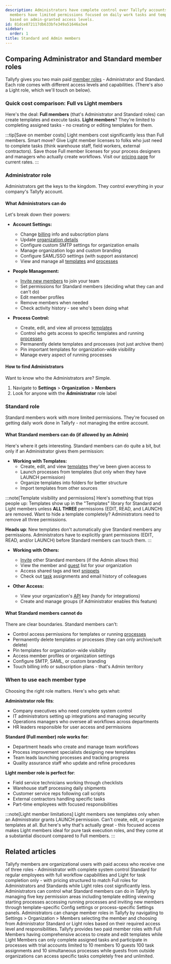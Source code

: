```yaml
---
description: Administrators have complete control over Tallyfy accounts while Standard
  members have limited permissions focused on daily work tasks and template management
  based on admin-granted access levels.
id: 81dce872117db633bfe349a51646a3e4
sidebar:
  order: 1
title: Standard and Admin members
---
```


## Comparing Administrator and Standard member roles

Tallyfy gives you two main paid [member roles](/products/pro/documenting/members/) - Administrator and Standard. Each role comes with different access levels and capabilities. (There's also a Light role, which we'll touch on below).

### Quick cost comparison: Full vs Light members

Here's the deal: **Full members** (that's Administrator and Standard roles) can create templates and execute tasks. **Light members**? They're limited to completing assigned tasks - no creating or editing templates for them.

:::tip[Save on member costs]
Light members cost significantly less than Full members. Smart move? Give Light member licenses to folks who just need to complete tasks (think warehouse staff, field workers, external contractors). Save those Full member licenses for your process designers and managers who actually create workflows. Visit our [pricing page](https://tallyfy.com/pricing/) for current rates.
:::

### Administrator role

Administrators get the keys to the kingdom. They control everything in your company's Tallyfy account.

#### What Administrators can do

Let's break down their powers:

- **Account Settings:**
  - Change [billing](/products/pro/settings/billing/) info and subscription plans
  - Update [organization details](/products/pro/settings/org-settings/how-can-i-update-my-organization-details/)
  - Configure custom SMTP settings for organization emails
  - Manage organization logo and custom branding
  - Configure SAML/SSO settings (with support assistance)
  - View and manage all [templates](/products/pro/documenting/templates/) and [processes](/products/pro/tracking-and-tasks/processes/)

- **People Management:**
  - [Invite new members](/products/pro/documenting/members/how-to-invite-and-activate-members-on-tallyfy/) to join your team
  - Set permissions for Standard members (deciding what they can and can't do)
  - Edit member profiles
  - Remove members when needed
  - Check activity history - see who's been doing what

- **Process Control:**
  - Create, edit, and view all process [templates](/products/pro/documenting/templates/)
  - Control who gets access to specific templates and running [processes](/products/pro/tracking-and-tasks/processes/)
  - Permanently delete templates and processes (not just archive them)
  - Pin important templates for organization-wide visibility
  - Manage every aspect of running processes

#### How to find Administrators

Want to know who the Administrators are? Simple.

1. Navigate to **Settings** > **Organization** > **Members**
2. Look for anyone with the **Administrator** role label

### Standard role

Standard members work with more limited permissions. They're focused on getting daily work done in Tallyfy - not managing the entire account.

#### What Standard members can do (if allowed by an Admin)

Here's where it gets interesting. Standard members can do quite a bit, but only if an Administrator gives them permission:

- **Working with Templates:**
  - Create, edit, and view [templates](/products/pro/documenting/templates/) they've been given access to
  - Launch processes from templates (but only when they have LAUNCH permission)
  - Organize templates into folders for better structure
  - Import templates from other sources

:::note[Template visibility and permissions]
Here's something that trips people up: Templates show up in the "Templates" library for Standard and Light members unless **ALL THREE** permissions (EDIT, READ, and LAUNCH) are removed. Want to hide a template completely? Administrators need to remove all three permissions.

**Heads up**: New templates don't automatically give Standard members any permissions. Administrators have to explicitly grant permissions (EDIT, READ, and/or LAUNCH) before Standard members can touch them.
:::

- **Working with Others:**
  - [Invite](/products/pro/documenting/members/how-to-invite-and-activate-members-on-tallyfy/) other Standard members (if the Admin allows this)
  - View the member and [guest](/products/pro/documenting/guests/) list for your organization
  - Access shared tags and text [snippets](/products/pro/documenting/templates/snippets/)
  - Check out [task](/products/pro/tracking-and-tasks/tasks/) assignments and email history of colleagues

- **Other Access:**
  - View your organization's [API](/products/pro/integrations/open-api/) key (handy for integrations)
  - Create and manage groups (if Administrator enables this feature)

#### What Standard members cannot do

There are clear boundaries. Standard members can't:
- Control access permissions for templates or running [processes](/products/pro/tracking-and-tasks/processes/)
- Permanently delete templates or processes (they can only archive/soft delete)
- Pin templates for organization-wide visibility
- Access member profiles or organization settings
- Configure SMTP, SAML, or custom branding
- Touch billing info or subscription plans - that's Admin territory

### When to use each member type

Choosing the right role matters. Here's who gets what:

**Administrator role fits**:
- Company executives who need complete system control
- IT administrators setting up integrations and managing security
- Operations managers who oversee all workflows across departments
- HR leaders responsible for user access and permissions

**Standard (Full member) role works for**:
- Department heads who create and manage team workflows
- Process improvement specialists designing new templates
- Team leads launching processes and tracking progress
- Quality assurance staff who update and refine procedures

**Light member role is perfect for**:
- Field service technicians working through checklists
- Warehouse staff processing daily shipments
- Customer service reps following call scripts
- External contractors handling specific tasks
- Part-time employees with focused responsibilities

:::note[Light member limitations]
Light members see templates only when an Administrator grants LAUNCH permission. Can't create, edit, or organize templates at all. But here's why that's actually great - this focused access makes Light members ideal for pure task execution roles, and they come at a substantial discount compared to Full members.
:::


## Related articles
<CardGrid>
<LinkTitleCard header="<b>Documenting > Members</b>" href="/products/pro/documenting/members/" > Tallyfy members are organizational users with paid access who receive one of three roles - Administrator with complete system control Standard for regular employees with full workflow capabilities and Light for task completion only - with pricing structured to match Full roles for Administrators and Standards while Light roles cost significantly less. </LinkTitleCard>
<LinkTitleCard header="<b>Members > Manage member permissions</b>" href="/products/pro/documenting/members/how-do-i-manage-member-permissions-in-tallyfy/" > Administrators can control what Standard members can do in Tallyfy by managing five key permission areas including template editing viewing starting processes accessing running processes and inviting new members through template-specific Config settings or process-specific Settings panels. </LinkTitleCard>
<LinkTitleCard header="<b>Members > Change the role of a member</b>" href="/products/pro/documenting/members/how-can-i-change-a-members-role-in-tallyfy/" > Administrators can change member roles in Tallyfy by navigating to Settings > Organization > Members selecting the member and choosing from Administrator Standard or Light roles based on their required access level and responsibilities. </LinkTitleCard>
<LinkTitleCard header="<b>Billing > Tallyfy's Account and Member Limits</b>" href="/products/pro/settings/billing/what-are-tallyfys-account-and-member-limits/" > Tallyfy provides two paid member roles with Full Members having comprehensive access to create and edit templates while Light Members can only complete assigned tasks and participate in processes with trial accounts limited to 10 members 10 guests 100 task assignments and 10 simultaneous processes while guests from outside organizations can access specific tasks completely free and unlimited. </LinkTitleCard>
</CardGrid>